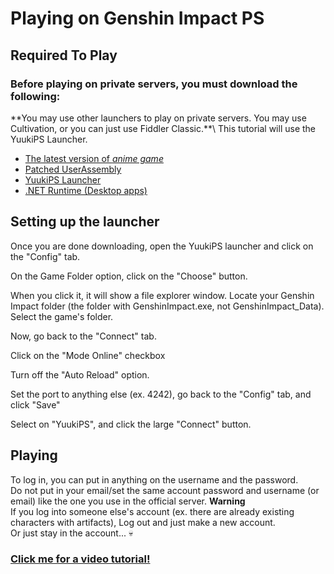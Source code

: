 
# Playing on Genshin Impact PS
## Required To Play
### Before playing on private servers, you must download the following:
<Callout emoji="💡">
  **You may use other launchers to play on private servers. You may use Cultivation, or you can just use Fiddler Classic.**\
  This tutorial will use the YuukiPS Launcher.
</Callout>

* [The latest version of *anime game*](https://autopatchhk.yuanshen.com/client_app/download/pc_zip/20221024103618_h2e3o3zijYKEqHnQ/GenshinImpact_3.2.0.zip)
* [Patched UserAssembly](https://drive.yuuki.me/api/public/dl/ZOrLF1E5/GenshinImpact/Data/PC/3.2.0/Global/Patch/UserAssembly-patched.dll)
* [YuukiPS Launcher](https://github.com/YuukiPS/Launcher-PC)
* [.NET Runtime (Desktop apps)](https://dotnet.microsoft.com/en-us/download/dotnet/6.0)

## Setting up the launcher
Once you are done downloading, open the YuukiPS launcher and click on the "Config" tab.

On the Game Folder option, click on the "Choose" button.

When you click it, it will show a file explorer window. Locate your Genshin Impact folder (the folder with GenshinImpact.exe, not GenshinImpact_Data). Select the game's folder.

Now, go back to the "Connect" tab.

Click on the "Mode Online" checkbox

Turn off the "Auto Reload" option.

Set the port to anything else (ex. 4242), go back to the "Config" tab, and click "Save"

Select on "YuukiPS", and click the large "Connect" button.

## Playing

To log in, you can put in anything on the username and the password.\
Do not put in your email/set the same account password and username (or email) like the one you use in the official server.
<Callout emoji="⚠️" type="warning">
  **Warning**\
  If you log into someone else's account (ex. there are already existing characters with artifacts), Log out and just make a new account.\
  Or just stay in the account... 💀
</Callout>


### [Click me for a video tutorial!](https://youtu.be/wYqJdCS3wUc)

